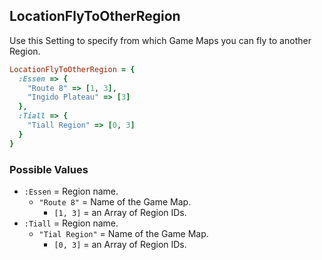 ## LocationFlyToOtherRegion

Use this Setting to specify from which Game Maps you can fly to another Region.

```ruby 
LocationFlyToOtherRegion = {
  :Essen => {
    "Route 8" => [1, 3],
    "Ingido Plateau" => [3]
  },
  :Tiall => {
    "Tiall Region" => [0, 3]
  }
}
```

### Possible Values 

- `:Essen` = Region name.
  - `"Route 8"` = Name of the Game Map.
    - `[1, 3]` = an Array of Region IDs.
- `:Tiall` = Region name.
  - `"Tial Region"` = Name of the Game Map.
    - `[0, 3]` = an Array of Region IDs.